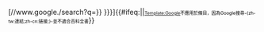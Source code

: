 [//www.google.{{{tld|com}}}/search?q={{urlencode:{{{1|{{SUBPAGENAME}}}}}}} {{{2|{{{1|Google搜尋結果}}}}}}]{{#ifeq:{{NAMESPACE}}|{{ns:0}}|<span class="messagebox" style="padding: 0; font-size: xx-small; color: #000000;">[[Template:Google]]不應用於條目，因為Google搜尋-{zh-tw:連結;zh-cn:链接;}-並不適合百科全書</span>}}<noinclude>
{{模板文件}}
<!-- 請將模板的分類與跨語言連結增加在 /doc 子頁面 -->
</noinclude>